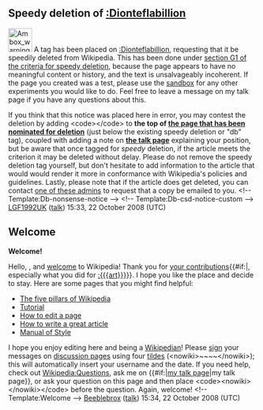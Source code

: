 <article id="19889127" title=User talk:Dionteelmo>
	<talkpage id="19889127" title="User talk:Dionteelmo">

==Speedy deletion of [[:Dionteflabillion]]==
[[Image:Ambox warning_pn.svg|48px|left]] A tag has been placed on [[:Dionteflabillion]], requesting that it be speedily deleted from Wikipedia. This has been done under [[WP:CSD#G1|section G1 of the criteria for speedy deletion]], because the page appears to have no meaningful content or history, and the text is unsalvageably incoherent. If the page you created was a test, please use the [[Wikipedia:Sandbox|sandbox]] for any other experiments you would like to do. Feel free to leave a message on my talk page if you have any questions about this. 

If you think that this notice was placed here in error, you may contest the deletion by adding &lt;code&gt;{{tl|hangon}}&lt;/code&gt; to '''the top of [[:Dionteflabillion|the page that has been nominated for deletion]]''' (just below the existing speedy deletion or &quot;db&quot; tag), coupled with adding a note on '''[[ Talk:Dionteflabillion|the talk page]]''' explaining your position, but be aware that once tagged for ''speedy'' deletion, if the article meets the criterion it may be deleted without delay. Please do not remove the speedy deletion tag yourself, but don't hesitate to add information to the article that would would render it more in conformance with Wikipedia's policies and guidelines. Lastly, please note that if the article does get deleted, you can contact [[:Category:Wikipedia administrators who will provide copies of deleted articles|one of these admins]] to request that a copy be emailed to you. &lt;!-- Template:Db-nonsense-notice --&gt; &lt;!-- Template:Db-csd-notice-custom --&gt; [[User:LGF1992UK|LGF1992UK]] ([[User talk:LGF1992UK|talk]]) 15:33, 22 October 2008 (UTC)

== Welcome ==

'''Welcome!'''

Hello, {{BASEPAGENAME}}, and [[Wikipedia:Introduction|welcome]] to Wikipedia! Thank you for [[Special:Contributions/{{BASEPAGENAME}}|your contributions]]{{#if:|, especially what you did for [[:{{{art}}}]]}}. I hope you like the place and decide to stay. Here are some pages that you might find helpful:
*[[Wikipedia:Five pillars|The five pillars of Wikipedia]]
*[[Wikipedia:Tutorial|Tutorial]]
*[[Wikipedia:How to edit a page|How to edit a page]]
*[[Wikipedia:Article development|How to write a great article]]
*[[Wikipedia:Manual of Style|Manual of Style]]
I hope you enjoy editing here and being a [[Wikipedia:Wikipedians|Wikipedian]]! Please [[Wikipedia:Signatures|sign]] your messages on [[Wikipedia:talk page|discussion page]]s using four [[tilde]]s (&lt;nowiki&gt;~~~~&lt;/nowiki&gt;); this will automatically insert your username and the date. If you need help, check out [[Wikipedia:Questions]], ask me on {{#if:|[[user talk:{{{1}}}|my talk page]]|my talk page}}, or ask your question on this page and then place &lt;code&gt;&lt;nowiki&gt;{{helpme}}&lt;/nowiki&gt;&lt;/code&gt; before the question. Again, welcome! &lt;!-- Template:Welcome --&gt; [[User:Beeblebrox|Beeblebrox]] ([[User talk:Beeblebrox|talk]]) 15:34, 22 October 2008 (UTC)
	</talkpage>
</article>